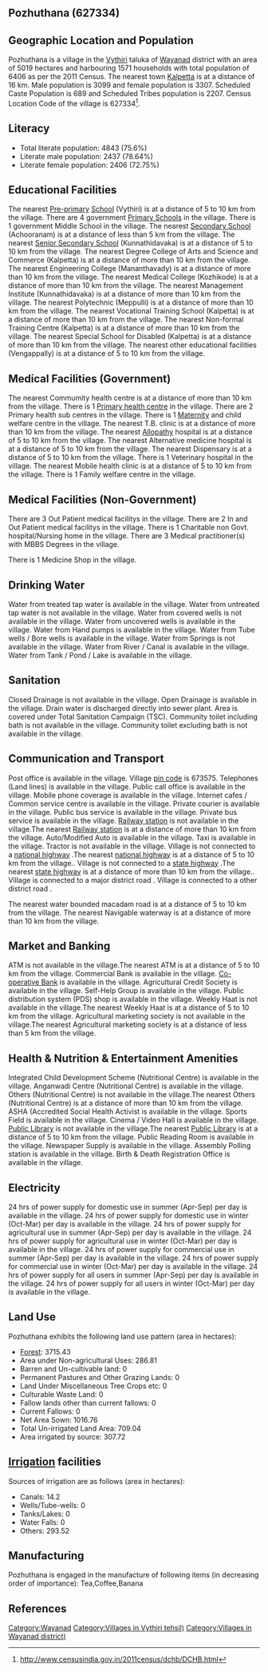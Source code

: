 {{Infobox settlement
| name=Pozhuthana
| native_name=
| native_name_lang=
| other_name=
| nickname=
| settlement_type=Village
| image_skyline=
| image_alt=
| image_caption=
| pushpin_map=India Kerala
| pushpin_label_position=right
| pushpin_map_alt=
| pushpin_map_caption=Location in Kerala, India
| latd=
| latm=
| lats=
| latNS=
| longd=
| longm=
| longs=
| longEW=
| coordinates_display=inline,title
| subdivision_type=Country
| subdivision_name={{flag|India}}
| subdivision_type1=[[States and territories of India|State]]
| subdivision_name1=Kerala 
| subdivision_type2=[[List of districts of India|District]]
| subdivision_name2=Wayanad
| subdivision_type3=Tahsil
| subdivision_name3=Vythiri
| website=
| established_title=<!-- Established -->
| established_date=
| founder=
| named_for=
| government_type=
| governing_body=
| unit_pref=Metric=
| area_footnotes=
| area_rank=
| area_total_km2=50.19
| elevation_footnotes=
| elevation_m=
| population_total=6406
| population_as_of=2011
| population_rank=
| population_density_km2=127
| population_demonym=
| population_footnotes=
| demographics_type1=Languages
| demographics1_title1=Official
| demographics1_info1=[[Malayalam language|Malayalam]]
| timezone1=[[Indian Standard Time|IST]]
| utc_offset1==+5:30
| postal_code_type=[[Postal Index Number|PIN]]
| postal_code=673575
| area_code_type=Telephone code
| area_code=
| registration_plate=
| blank1_name_sec1=Nearest city
| blank1_info_sec1=[[Kalpetta]]
| blank2_name_sec1=[[Human sex ratio|Sex ratio]]
| blank2_info_sec1=1067 [[male|♂]]/[[female|♀]]
| blank3_name_sec1=Literacy
| blank3_info_sec1=75.6%
| blank1_name_sec2=[[2011 Census of India|2011 census]] code
| blank1_info_sec2=627334
| footnotes=
}}

== Pozhuthana (627334) ==

== Geographic Location and Population ==

Pozhuthana is a village in the [[Vythiri]] taluka of [[Wayanad]] district with an area of 5019 hectares and harbouring 1571 households with total population of 6406 as per the 2011 Census. The nearest town [[Kalpetta]] is at a distance of 16 km. Male population is 3099 and female population is 3307. Scheduled Caste Population is 689 and Scheduled Tribes population is 2207. Census Location Code of the village is 627334<ref>http://www.censusindia.gov.in/2011census/dchb/DCHB.html</ref>.


== Literacy ==  
* Total literate population: 4843 (75.6%)
* Literate male population: 2437 (78.64%)
* Literate female population: 2406 (72.75%)


== Educational Facilities ==  
The nearest [[Pre-primary]] [[School]] (Vythiri) is at a distance of 5 to 10 km from the village.
There are 4 government [[Primary School]]s in the village.
There is 1 government Middle School in the village.
The nearest [[Secondary School]] (Achooranam) is at a distance of less than 5 km from the village.
The nearest [[Senior Secondary School]] (Kunnathidavaka) is at a distance of 5 to 10 km from the village.
The nearest Degree College of Arts and Science and Commerce (Kalpetta) is at a distance of more than 10 km from the village.
The nearest Engineering College (Mananthavady) is at a distance of more than 10 km from the village.
The nearest Medical College (Kozhikode) is at a distance of more than 10 km from the village.
The nearest Management Institute (Kunnathidavaka) is at a distance of more than 10 km from the village.
The nearest Polytechnic (Meppulli) is at a distance of more than 10 km from the village.
The nearest Vocational Training School (Kalpetta) is at a distance of more than 10 km from the village.
The nearest Non-formal Training Centre (Kalpetta) is at a distance of more than 10 km from the village.
The nearest Special School for Disabled (Kalpetta) is at a distance of more than 10 km from the village.
The nearest other educational facilities (Vengappally) is at a distance of 5 to 10 km from the village.


== Medical Facilities (Government) ==
The nearest Commumity health centre is at a distance of more than 10 km from the village.
There is 1 [[Primary health centre]] in the village.
There are 2 Primary health sub centres in the village.
There is 1 [[Maternity]] and child welfare centre in the village.
The nearest T.B. clinic is at a distance of more than 10 km from the village.
The nearest [[Allopathy]] hospital is at a distance of 5 to 10 km from the village.
The nearest Alternative medicine hospital is at a distance of 5 to 10 km from the village.
The nearest Dispensary is at a distance of 5 to 10 km from the village.
There is 1 Veterinary hospital in the village.
The nearest Mobile health clinic is at a distance of 5 to 10 km from the village.
There is 1 Family welfare centre in the village.


== Medical Facilities (Non-Government) ==
There are 3 Out Patient medical facilitys in the village.
There are 2 In and Out Patient medical facilitys in the village.
There is 1 Charitable non Govt. hospital/Nursing home in the village.
There are 3 Medical practitioner(s) with MBBS Degrees in the village.



There is 1 Medicine Shop in the village.



== Drinking Water ==
Water from treated tap water is available in the village.
Water from untreated tap water is not available in the village.
Water from covered wells is not available in the village.
Water from uncovered wells is available in the village.
Water from Hand pumps is available in the village.
Water from Tube wells / Bore wells is available in the village.
Water from Springs is not available in the village.
Water from River / Canal is available in the village.
Water from Tank / Pond / Lake is available in the village.


== Sanitation ==
Closed Drainage is not available in the village.
Open Drainage is available in the village.
Drain water is discharged directly into sewer plant.
Area is covered under Total Sanitation Campaign (TSC).
Community toilet including bath is not available in the village.
Community toilet excluding bath is not available in the village.


== Communication and Transport ==
Post office is available in the village.
Village [[pin code]] is 673575.
Telephones (Land lines) is available in the village.
Public call office is available in the village.
Mobile phone coverage is available in the village.
Internet cafes / Common service centre is available in the village.
Private courier is available in the village.
Public bus service is available in the village.
Private bus service is available in the village.
[[Railway station]] is not available in the village.The nearest [[Railway station]] is at a distance of more than 10 km from the village.
Auto/Modified Auto is available in the village.
Taxi is available in the village.
Tractor is not available in the village.
Village is not connected to a [[national highway]] .The nearest [[national highway]] is at a distance of 5 to 10 km from the village..
Village is not connected to a [[state highway]] .The nearest [[state highway]] is at a distance of more than 10 km from the village..
Village is connected to a major district road    .
Village is connected to a other district road  .


The nearest water bounded macadam road is at a distance of 5 to 10 km from the village.
The nearest Navigable waterway is at a distance of more than 10 km from the village.



== Market and Banking ==
ATM is not available in the village.The nearest ATM is at a distance of 5 to 10 km from the village.
Commercial Bank is available in the village.
[[Co-operative Bank]] is available in the village.
Agricultural Credit Society is available in the village.
Self-Help Group is available in the village.
Public distribution system (PDS) shop is available in the village.
Weekly Haat is not available in the village.The nearest Weekly Haat is at a distance of 5 to 10 km from the village.
Agricultural marketing society is not available in the village.The nearest Agricultural marketing society is at a distance of less than 5 km from the village.


== Health & Nutrition & Entertainment Amenities ==
Integrated Child Development Scheme (Nutritional Centre) is available in the village.
Anganwadi Centre (Nutritional Centre) is available in the village.
Others (Nutritional Centre) is not available in the village.The nearest Others (Nutritional Centre) is at a distance of more than 10 km from the village.
ASHA (Accredited Social Health Activist is available in the village.
Sports Field is available in the village.
Cinema / Video Hall is available in the village.
[[Public Library]] is not available in the village.The nearest [[Public Library]] is at a distance of 5 to 10 km from the village.
Public Reading Room is available in the village.
Newspaper Supply is available in the village.
Assembly Polling station is available in the village.
Birth & Death Registration Office is available in the village.


== Electricity ==
24 hrs of power supply for domestic use in summer (Apr-Sep) per day is available in the village.
24 hrs of power supply for domestic use in winter (Oct-Mar) per day is available in the village.
24 hrs of power supply for agricultural use in summer (Apr-Sep) per day is available in the village.
24 hrs of power supply for agricultural use in winter (Oct-Mar) per day is available in the village.
24 hrs of power supply for commercial use in summer (Apr-Sep) per day is available in the village.
24 hrs of power supply for commercial use in winter (Oct-Mar) per day is available in the village.
24 hrs of power supply for all users in summer (Apr-Sep) per day is available in the village.
24 hrs of power supply for all users in winter (Oct-Mar) per day is available in the village.


== Land Use ==
Pozhuthana exhibits the following land use pattern (area in hectares):
* [[Forest]]: 3715.43
* Area under Non-agricultural Uses: 286.81
* Barren and Un-cultivable land: 0
* Permanent Pastures and Other Grazing Lands: 0
* Land Under Miscellaneous Tree Crops etc: 0
* Culturable Waste Land: 0
* Fallow lands other than current fallows: 0
* Current Fallows: 0
* Net Area Sown: 1016.76
* Total Un-irrigated Land Area: 709.04
* Area irrigated by source: 307.72


== [[Irrigation]] facilities ==
Sources of irrigation are as follows (area in hectares):
* Canals: 14.2
* Wells/Tube-wells: 0
* Tanks/Lakes: 0
* Water Falls: 0
* Others: 293.52


== Manufacturing ==
Pozhuthana is engaged in the manufacture of following items (in decreasing order of importance): Tea,Coffee,Banana


[[Category:Wayanad]]
[[Category:Villages in Vythiri tehsil)]]
[[Category:Villages in Wayanad district)]]


== References ==
{{Reflist}}


